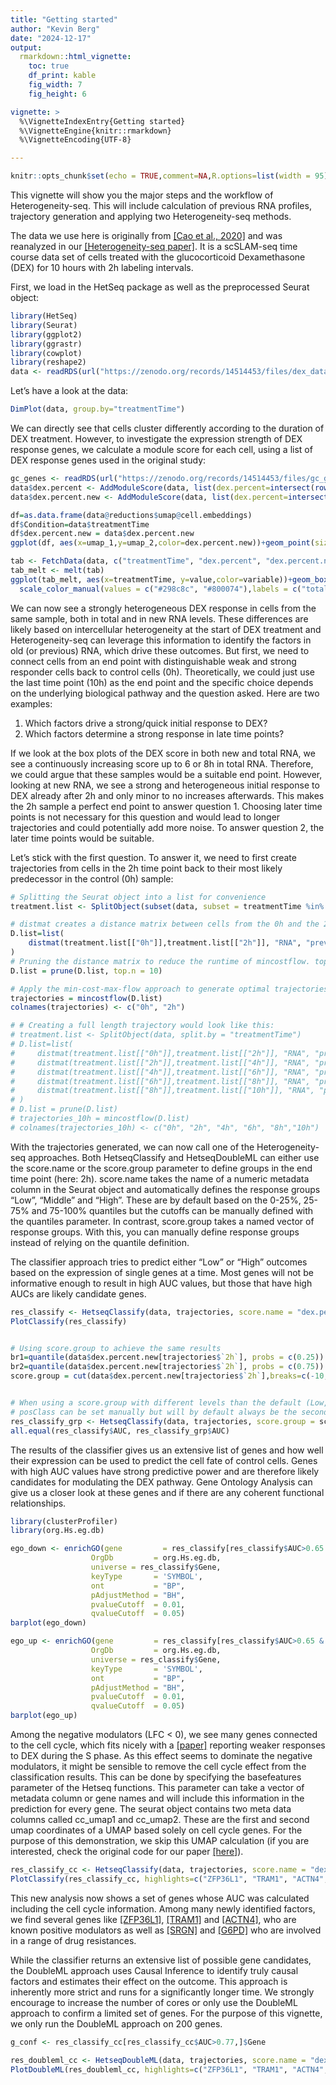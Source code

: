 ```yaml
---
title: "Getting started"
author: "Kevin Berg"
date: "2024-12-17"
output:
  rmarkdown::html_vignette:
    toc: true
    df_print: kable
    fig_width: 7
    fig_height: 6

vignette: >
  %\VignetteIndexEntry{Getting started}
  %\VignetteEngine{knitr::rmarkdown}
  %\VignetteEncoding{UTF-8}

---
```


```r
knitr::opts_chunk$set(echo = TRUE,comment=NA,R.options=list(width = 95))
```


This vignette will show you the major steps and the workflow of Heterogeneity-seq. This will include calculation of previous RNA profiles, trajectory generation and applying two Heterogeneity-seq methods.

The data we use here is originally from [[Cao et al., 2020]](https://pubmed.ncbi.nlm.nih.gov/32284584/) and was reanalyzed in our [[Heterogeneity-seq paper]](https://www.biorxiv.org/content/10.1101/2024.10.28.620481v1). It is a scSLAM-seq time course data set of cells treated with the glucocorticoid Dexamethasone (DEX) for 10 hours with 2h labeling intervals. 

First, we load in the HetSeq package as well as the preprocessed Seurat object:

```r
library(HetSeq)
library(Seurat)
library(ggplot2)
library(ggrastr)
library(cowplot)
library(reshape2)
data <- readRDS(url("https://zenodo.org/records/14514453/files/dex_data.rds"))
```


Let's have a look at the data:

```r
DimPlot(data, group.by="treatmentTime")
```
We can directly see that cells cluster differently according to the duration of DEX treatment. However, to investigate the expression strength of DEX response genes, we calculate a module score for each cell, using a list of DEX response genes used in the original study:

```r

gc_genes <- readRDS(url("https://zenodo.org/records/14514453/files/gc_genes.rds"))
data$dex.percent <- AddModuleScore(data, list(dex.percent=intersect(rownames(data),gc_genes)), name = "DEX.modulescore", assay = "RNA")$DEX.modulescore1
data$dex.percent.new <- AddModuleScore(data, list(dex.percent=intersect(rownames(data),gc_genes)), name = "DEX.modulescore.new", assay = "newRNA")$DEX.modulescore.new1

df=as.data.frame(data@reductions$umap@cell.embeddings)
df$Condition=data$treatmentTime
df$dex.percent.new = data$dex.percent.new
ggplot(df, aes(x=umap_1,y=umap_2,color=dex.percent.new))+geom_point(size=0.2)+scale_color_viridis_c(option = "turbo", name="DEX score", limits=c(0,0.8), oob=scales::squish)+theme_cowplot()

tab <- FetchData(data, c("treatmentTime", "dex.percent", "dex.percent.new"))
tab_melt <- melt(tab)
ggplot(tab_melt, aes(x=treatmentTime, y=value,color=variable))+geom_boxplot()+theme_cowplot()+theme(axis.title.x = element_blank())+
  scale_color_manual(values = c("#298c8c", "#800074"),labels = c("total RNA", "new RNA"))+ylab("DEX score")
```
We can now see a strongly heterogeneous DEX response in cells from the same sample, both in total and in new RNA levels. These differences are likely based on intercellular heterogeneity at the start of DEX treatment and Heterogeneity-seq can leverage this information to identify the factors in old (or previous) RNA, which drive these outcomes. But first, we need to connect cells from an end point with distinguishable weak and strong responder cells back to control cells (0h). Theoretically, we could just use the last time point (10h) as the end point and the specific choice depends on the underlying biological pathway and the question asked. Here are two examples:

  1. Which factors drive a strong/quick initial response to DEX?
  2. Which factors determine a strong response in late time points?

If we look at the box plots of the DEX score in both new and total RNA, we see a continuously increasing score up to 6 or 8h in total RNA. Therefore, we could argue that these samples would be a suitable end point. However, looking at new RNA, we see a strong and heterogeneous initial response to DEX already after 2h and only minor to no increases afterwards. This makes the 2h sample a perfect end point to answer question 1. Choosing later time points is not necessary for this question and would lead to longer trajectories and could potentially add more noise. To answer question 2, the later time points would be suitable.

Let's stick with the first question. To answer it, we need to first create trajectories from cells in the 2h time point back to their most likely predecessor in the control (0h) sample:

```r

# Splitting the Seurat object into a list for convenience
treatment.list <- SplitObject(subset(data, subset = treatmentTime %in% c("0h", "2h")), split.by = "treatmentTime")

# distmat creates a distance matrix between cells from the 0h and the 2h sample. Distances are calculated between the total RNA (= "RNA") assay of the previous time point (0h) and the previous RNA (= "prevRNA") assay of the following time point.
D.list=list(
    distmat(treatment.list[["0h"]],treatment.list[["2h"]], "RNA", "prevRNA")
)
# Pruning the distance matrix to reduce the runtime of mincostflow. top.n parameter can be used to set a cutoff (10 by default)
D.list = prune(D.list, top.n = 10)

# Apply the min-cost-max-flow approach to generate optimal trajectories
trajectories = mincostflow(D.list)
colnames(trajectories) <- c("0h", "2h")

# # Creating a full length trajectory would look like this:
# treatment.list <- SplitObject(data, split.by = "treatmentTime")
# D.list=list(
#     distmat(treatment.list[["0h"]],treatment.list[["2h"]], "RNA", "prevRNA"),
#     distmat(treatment.list[["2h"]],treatment.list[["4h"]], "RNA", "prevRNA"),
#     distmat(treatment.list[["4h"]],treatment.list[["6h"]], "RNA", "prevRNA"),
#     distmat(treatment.list[["6h"]],treatment.list[["8h"]], "RNA", "prevRNA"),
#     distmat(treatment.list[["8h"]],treatment.list[["10h"]], "RNA", "prevRNA")
# )
# D.list = prune(D.list)
# trajectories_10h = mincostflow(D.list)
# colnames(trajectories_10h) <- c("0h", "2h", "4h", "6h", "8h","10h")
```

With the trajectories generated, we can now call one of the Heterogeneity-seq approaches. Both HetseqClassify and HetseqDoubleML can either use the score.name or the score.group parameter to define groups in the end time point (here: 2h). score.name takes the name of a numeric metadata column in the Seurat object and automatically defines the response groups "Low", "Middle" and "High". These are by default based on the 0-25%, 25-75% and 75-100% quantiles but the cutoffs can be manually defined with the quantiles parameter. In contrast, score.group takes a named vector of response groups. With this, you can manually define response groups instead of relying on the quantile definition.

The classifier approach tries to predict either "Low" or "High" outcomes based on the expression of single genes at a time. Most genes will not be informative enough to result in high AUC values, but those that have high AUCs are likely candidate genes.  

```r

res_classify <- HetseqClassify(data, trajectories, score.name = "dex.percent.new", num_cores = 16)
PlotClassify(res_classify)


# Using score.group to achieve the same results
br1=quantile(data$dex.percent.new[trajectories$`2h`], probs = c(0.25))
br2=quantile(data$dex.percent.new[trajectories$`2h`], probs = c(0.75))
score.group = cut(data$dex.percent.new[trajectories$`2h`],breaks=c(-10,br1,br2,10),labels=c("Weak","Average","Strong"))


# When using a score.group with different levels than the default (Low, Middle, High), compareGroups has to be adapted to which levels should be compared.
# posClass can be set manually but will by default always be the second value in compareGroups.
res_classify_grp <- HetseqClassify(data, trajectories, score.group = score.group, compareGroups = c("Weak", "Strong"), posClass = "Strong", num_cores = 16)
all.equal(res_classify$AUC, res_classify_grp$AUC)
```
The results of the classifier gives us an extensive list of genes and how well their expression can be used to predict the cell fate of control cells. Genes with high AUC values have strong predictive power and are therefore likely candidates for modulating the DEX pathway. Gene Ontology Analysis can give us a closer look at these genes and if there are any coherent functional relationships.

```r

library(clusterProfiler)
library(org.Hs.eg.db)

ego_down <- enrichGO(gene         = res_classify[res_classify$AUC>0.65 & res_classify$LFC<0,]$Gene,
                  OrgDb         = org.Hs.eg.db,
                  universe = res_classify$Gene,
                  keyType       = 'SYMBOL',
                  ont           = "BP",
                  pAdjustMethod = "BH",
                  pvalueCutoff  = 0.01,
                  qvalueCutoff  = 0.05)
barplot(ego_down)

ego_up <- enrichGO(gene         = res_classify[res_classify$AUC>0.65 & res_classify$LFC>0,]$Gene,
                  OrgDb         = org.Hs.eg.db,
                  universe = res_classify$Gene,
                  keyType       = 'SYMBOL',
                  ont           = "BP",
                  pAdjustMethod = "BH",
                  pvalueCutoff  = 0.01,
                  qvalueCutoff  = 0.05)
barplot(ego_up)
``` 

Among the negative modulators (LFC < 0), we see many genes connected to the cell cycle, which fits nicely with a [[paper]](https://doi.org/10.1621/nrs.14001) reporting weaker responses to DEX during the S phase. As this effect seems to dominate the negative modulators, it might be sensible to remove the cell cycle effect from the classification results. This can be done by specifying the basefeatures parameter of the Hetseq functions. This parameter can take a vector of metadata column or gene names and will include this information in the prediction for every gene. The seurat object contains two meta data columns called cc_umap1 and cc_umap2. These are the first and second umap coordinates of a UMAP based solely on cell cycle genes. For the purpose of this demonstration, we skip this UMAP calculation (if you are interested, check the original code for our paper [[here]](https://zenodo.org/records/14176698)).

```r

res_classify_cc <- HetseqClassify(data, trajectories, score.name = "dex.percent.new", basefeatures = c("cc_umap1", "cc_umap2"), num_cores = 16)
PlotClassify(res_classify_cc, highlights=c("ZFP36L1", "TRAM1", "ACTN4", "SRGN", "G6PD"))

```
This new analysis now shows a set of genes whose AUC was calculated including the cell cycle information. Among many newly identified factors, we find several genes like [[ZFP36L1]](https://doi.org/10.1101/2022.09.27.509553), [[TRAM1]](https://doi.org/10.1210/endo.141.9.7680) and [[ACTN4]](https://www.jbc.org/article/S0021-9258(20)36696-5/fulltext), who are known positive modulators as well as [[SRGN]](https://doi.org/10.3389/fonc.2013.00327 ) and [[G6PD]](https://doi.org/10.1186/s40164-022-00326-6) who are involved in a range of drug resistances.

While the classifier returns an extensive list of possible gene candidates, the DoubleML approach uses Causal Inference to identify truly causal factors and estimates their effect on the outcome. This approach is inherently more strict and runs for a significantly longer time. We strongly encourage to increase the number of cores or only use the DoubleML approach to confirm a limited set of genes. For the purpose of this vignette, we only run the DoubleML approach on 200 genes.

```r
g_conf <- res_classify_cc[res_classify_cc$AUC>0.77,]$Gene

res_doubleml_cc <- HetseqDoubleML(data, trajectories, score.name = "dex.percent.new", genes = g_conf, basefeatures = c("cc_umap1", "cc_umap2"), num_cores = 32)
PlotDoubleML(res_doubleml_cc, highlights=c("ZFP36L1", "TRAM1", "ACTN4", "SRGN", "G6PD"), highlights.color = rep("red", 5), density.color = FALSE)
```
